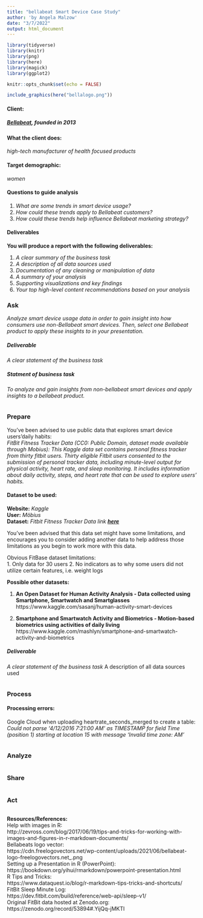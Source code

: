 ```yaml
---
title: "bellabeat Smart Device Case Study"
author: 'by Angela Malzow'
date: "3/7/2022"
output: html_document
---
```

```r
library(tidyverse)
library(knitr)
library(png)
library(here)
library(magick)
library(ggplot2)
```

```r
knitr::opts_chunk$set(echo = FALSE)
```

```r
include_graphics(here("bellalogo.png"))
```

#### **Client:** 
##### [**Bellabeat**](https://bellabeat.com/), *founded in 2013*   

#### **What the client does:** 
*high-tech manufacturer of health focused products*  

#### **Target demographic:** 
*women*  

#### **Questions to guide analysis**  
<ol>
<li>_What are some trends in smart device usage?_</li>  
<li>_How could these trends apply to Bellabeat customers?_</li>  
<li>_How could these trends help influence Bellabeat marketing strategy?_</li>
</ol>

#### **Deliverables**
**You will produce a report with the following deliverables:**
<ol>
<li>*A clear summary of the business task*</li>
<li>*A description of all data sources used*</li>
<li>*Documentation of any cleaning or manipulation of data*</li>
<li>*A summary of your analysis*</li>
<li>*Supporting visualizations and key findings*</li>
<li>*Your top high-level content recommendations based on your analysis*</li>
</ol>

### **Ask**
_Analyze smart device usage data in order to gain insight into how consumers use non-Bellabeat smart devices. Then, select one Bellabeat product to apply these insights to in your presentation._

##### **Deliverable** 
*A clear statement of the business task*

##### **Statment of business task**  
_To analyze and gain insights from non-bellabeat smart devices and apply insights to a bellabeat product._

```r

```

### **Prepare**  

You've been advised to use public data that explores smart device users’daily habits:  
_FitBit Fitness Tracker Data (CC0: Public Domain, dataset made available through Mobius): This Kaggle data set contains personal fitness tracker from thirty fitbit users. Thirty eligible Fitbit users consented to the submission of personal tracker data, including minute-level output for physical activity, heart rate, and sleep monitoring. It includes information about daily activity, steps, and heart rate that can be used to explore users’ habits._

#### **Dataset to be used:** 
**Website:** *Kaggle*  
**User:** *Möbius*  
**Dataset:** *Fitbit Fitness Tracker Data link [**here**](https://www.kaggle.com/arashnic/fitbit)*

You've been advised that this data set might have some limitations, and encourages you to consider adding another data to help address those limitations as you begin to work more with this data.  

Obvious FitBase dataset limitations:  
1. Only data for 30 users
2. No indicators as to why some users did not utilize certain features, i.e. weight logs

**Possible other datasets:**

1. **An Open Dataset for Human Activity Analysis - Data collected using Smartphone, Smartwatch and Smartglasses**
https://www.kaggle.com/sasanj/human-activity-smart-devices

2. **Smartphone and Smartwatch Activity and Biometrics - Motion-based biometrics using activities of daily living**
https://www.kaggle.com/mashlyn/smartphone-and-smartwatch-activity-and-biometrics

##### **Deliverable** 
*A clear statement of the business task*
A description of all data sources used



```r

```

### **Process**

#### Processing errors:  
Google Cloud when uploading heartrate_seconds_merged to create a table:  
_Could not parse '4/12/2016 7:21:00 AM' as TIMESTAMP for field Time (position 1) starting at location 15 with message 'Invalid time zone: AM'_  

```r

```

### **Analyze**

```r

```

### **Share**

```r

```

### **Act**

```r

```



**Resources/References:**  
Help with images in R:  
http://zevross.com/blog/2017/06/19/tips-and-tricks-for-working-with-images-and-figures-in-r-markdown-documents/  
Bellabeats logo vector:  
https://cdn.freelogovectors.net/wp-content/uploads/2021/06/bellabeat-logo-freelogovectors.net_.png  
Setting up a Presentation in R (PowerPoint):  
https://bookdown.org/yihui/rmarkdown/powerpoint-presentation.html  
R Tips and Tricks:  
https://www.dataquest.io/blog/r-markdown-tips-tricks-and-shortcuts/  
FitBit Sleep Minute Log:  
https://dev.fitbit.com/build/reference/web-api/sleep-v1/  
Original FitBit data hosted at Zenodo.org:  
https://zenodo.org/record/53894#.YijQq-jMKTl


